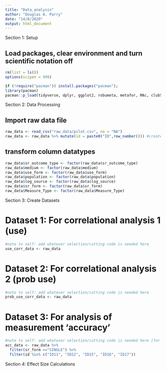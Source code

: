 ```yaml
---
title: "Data_analysis"
author: "Douglas A. Parry"
date: "14/8/2020"
output: html_document
---
```


############## Section 1: Setup ############## 

## Load packages, clear environment and turn scientific notation off
```r
rm(list = ls())
options(scipen = 999)

if (!require("pacman")) install.packages("pacman"); 
library(pacman)
pacman::p_load(tidyverse, dplyr, ggplot2, robumeta, metafor, MAc, clubSandwich, multcomp)
```

############## Section 2: Data Processing ############## 

## Import raw data file
```r
raw_data <- read_csv("raw_data/pilot.csv", na = "NA")
raw_data <- raw_data %>% mutate(id = paste0("ID",row_number())) #create ID nums
```

## transform column datatypes
```r
raw_data$sr_outcome_type <- factor(raw_data$sr_outcome_type)
raw_data$medium <- factor(raw_data$medium)
raw_data$use_form <- factor(raw_data$use_form)
raw_data$population <- factor(raw_data$population)
raw_data$log_source <- factor(raw_data$log_source)
raw_data$sr_form <- factor(raw_data$sr_form)
raw_data$Measure_Type <- factor(raw_data$Measure_Type)
```

############## Section 3: Create Datasets ############## 

# Dataset 1: For correlational analysis 1 (use)

```r
#note to self: add whatever selection/cutting code is needed here
use_corr_data <- raw_data
```

# Dataset 2: For correlational analysis 2 (prob use)

```r
#note to self: add whatever selection/cutting code is needed here
prob_use_corr_data <- raw_data
```

# Dataset 3: For analysis of measurement 'accuracy'
```r
#note to self: add whatever selection/cutting code is needed here [for now just test with ID11, ID12, ID15, ID16, and ID17]
acc_data <- raw_data %>% 
  filter(sr_form =="SINGLE") %>% 
  filter(id %in% c("ID11", "ID12", "ID15", "ID16", "ID17"))
```

############## Section 4: Effect Size Calculations ############## 
